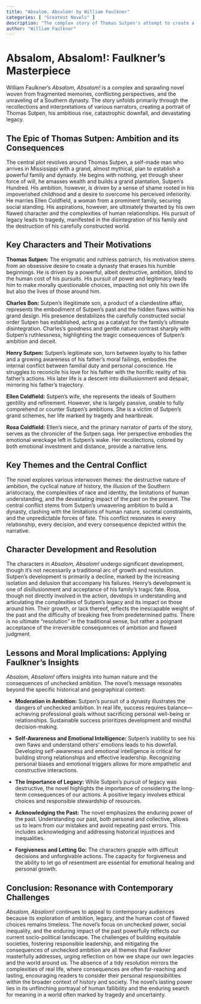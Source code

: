 ```yaml
---
title: "Absalom, Absalom! by William Faulkner"
categories: [ "Greatest Novels" ]
description: "The complex story of Thomas Sutpen's attempt to create a dynasty in the American South."
author: "William Faulkner"
---
```

# Absalom, Absalom!: Faulkner's Masterpiece

William Faulkner's *Absalom, Absalom!* is a complex and sprawling novel woven from fragmented memories, conflicting perspectives, and the unraveling of a Southern dynasty. The story unfolds primarily through the recollections and interpretations of various narrators, creating a portrait of Thomas Sutpen, his ambitious rise, catastrophic downfall, and devastating legacy.

## The Epic of Thomas Sutpen: Ambition and its Consequences

The central plot revolves around Thomas Sutpen, a self-made man who arrives in Mississippi with a grand, almost mythical, plan to establish a powerful family and dynasty. He begins with nothing, yet through sheer force of will, he amasses wealth and builds a grand plantation, Sutpen's Hundred. His ambition, however, is driven by a sense of shame rooted in his impoverished childhood and a desire to overcome his perceived inferiority. He marries Ellen Coldfield, a woman from a prominent family, securing social standing. His aspirations, however, are ultimately thwarted by his own flawed character and the complexities of human relationships. His pursuit of legacy leads to tragedy, manifested in the disintegration of his family and the destruction of his carefully constructed world.


## Key Characters and Their Motivations

**Thomas Sutpen:** The enigmatic and ruthless patriarch, his motivation stems from an obsessive desire to create a dynasty that erases his humble beginnings. He is driven by a powerful, albeit destructive, ambition, blind to the human cost of his pursuits. His pursuit of power and legitimacy leads him to make morally questionable choices, impacting not only his own life but also the lives of those around him.

**Charles Bon:** Sutpen's illegitimate son, a product of a clandestine affair, represents the embodiment of Sutpen's past and the hidden flaws within his grand design. His presence destabilizes the carefully constructed social order Sutpen has established, acting as a catalyst for the family's ultimate disintegration. Charles's goodness and gentle nature contrast sharply with Sutpen's ruthlessness, highlighting the tragic consequences of Sutpen's ambition and deceit.

**Henry Sutpen:** Sutpen's legitimate son, torn between loyalty to his father and a growing awareness of his father's moral failings, embodies the internal conflict between familial duty and personal conscience.  He struggles to reconcile his love for his father with the horrific reality of his father's actions. His later life is a descent into disillusionment and despair, mirroring his father’s trajectory.

**Ellen Coldfield:**  Sutpen's wife, she represents the ideals of Southern gentility and refinement. However, she is largely passive, unable to fully comprehend or counter Sutpen's ambitions. She is a victim of Sutpen's grand schemes, her life marked by tragedy and heartbreak.

**Rosa Coldfield:** Ellen’s niece, and the primary narrator of parts of the story, serves as the chronicler of the Sutpen saga.  Her perspective embodies the emotional wreckage left in Sutpen's wake. Her recollections, colored by both emotional investment and distance, provide a narrative lens.

## Key Themes and the Central Conflict

The novel explores various interwoven themes: the destructive nature of ambition, the cyclical nature of history, the illusion of the Southern aristocracy, the complexities of race and identity, the limitations of human understanding, and the devastating impact of the past on the present.  The central conflict stems from Sutpen's unwavering ambition to build a dynasty, clashing with the limitations of human nature, societal constraints, and the unpredictable forces of fate. This conflict resonates in every relationship, every decision, and every consequence depicted within the narrative.


## Character Development and Resolution

The characters in *Absalom, Absalom!* undergo significant development, though it's not necessarily a traditional arc of growth and resolution. Sutpen's development is primarily a decline, marked by the increasing isolation and delusion that accompany his failures.  Henry's development is one of disillusionment and acceptance of his family's tragic fate. Rosa, though not directly involved in the action, develops in understanding and articulating the complexities of Sutpen’s legacy and its impact on those around him. Their growth, or lack thereof, reflects the inescapable weight of the past and the difficulty of breaking free from predetermined paths. There is no ultimate "resolution" in the traditional sense, but rather a poignant acceptance of the irreversible consequences of ambition and flawed judgment.

## Lessons and Moral Implications: Applying Faulkner's Insights

*Absalom, Absalom!* offers insights into human nature and the consequences of unchecked ambition. The novel’s message resonates beyond the specific historical and geographical context:

* **Moderation in Ambition:** Sutpen's pursuit of a dynasty illustrates the dangers of unchecked ambition. In real life, success requires balance—achieving professional goals without sacrificing personal well-being or relationships. Sustainable success prioritizes development and mindful decision-making.

* **Self-Awareness and Emotional Intelligence:** Sutpen's inability to see his own flaws and understand others’ emotions leads to his downfall.  Developing self-awareness and emotional intelligence is critical for building strong relationships and effective leadership. Recognizing personal biases and emotional triggers allows for more empathetic and constructive interactions.

* **The Importance of Legacy:** While Sutpen’s pursuit of legacy was destructive, the novel highlights the importance of considering the long-term consequences of our actions. A positive legacy involves ethical choices and responsible stewardship of resources.

* **Acknowledging the Past:** The novel emphasizes the enduring power of the past. Understanding our past, both personal and collective, allows us to learn from our mistakes and avoid repeating past errors. This includes acknowledging and addressing historical injustices and inequalities.

* **Forgiveness and Letting Go:** The characters grapple with difficult decisions and unforgivable actions. The capacity for forgiveness and the ability to let go of resentment are essential for emotional healing and personal growth.


## Conclusion:  Resonance with Contemporary Challenges

*Absalom, Absalom!* continues to appeal to contemporary audiences because its exploration of ambition, legacy, and the human cost of flawed choices remains timeless. The novel's focus on unchecked power, social inequality, and the enduring impact of the past powerfully reflects our current socio-political landscape. The challenges of building equitable societies, fostering responsible leadership, and mitigating the consequences of unchecked ambition are all themes that Faulkner masterfully addresses, urging reflection on how we shape our own legacies and the world around us. The absence of a tidy resolution mirrors the complexities of real life, where consequences are often far-reaching and lasting, encouraging readers to consider their personal responsibilities within the broader context of history and society. The novel's lasting power lies in its unflinching portrayal of human fallibility and the enduring search for meaning in a world often marked by tragedy and uncertainty.


